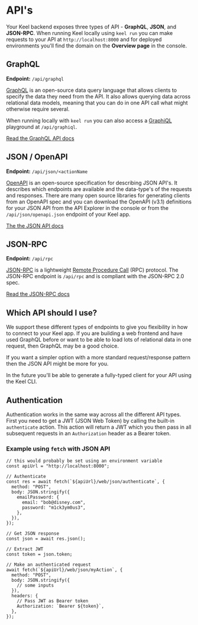 # API's

Your Keel backend exposes three types of API - **GraphQL**, **JSON**, and **JSON-RPC**. When running Keel locally using `keel run` you can make requests to your API at `http://localhost:8000` and for deployed environments you'll find the domain on the **Overview page** in the console.

## GraphQL

**Endpoint:** `/api/graphql`

[GraphQL](https://graphql.org/) is an open-source data query language that allows clients to specify the data they need from the API. It also allows querying data across relational data models, meaning that you can do in one API call what might otherwise require several.

When running locally with `keel run` you can also access a [GraphiQL](https://github.com/graphql/graphiql) playground at `/api/graphiql`.

[Read the GraphQL API docs](/apis/graphql)

## JSON / OpenAPI

**Endpoint:** `/api/json/<actionName`

[OpenAPI](https://www.openapis.org/) is an open-source specification for describing JSON API's. It describes which endpoints are available and the data-type's of the requests and responses. There are many open source libraries for generating clients from an OpenAPI spec and you can download the OpenAPI (v3.1) definitions for your JSON API from the API Explorer in the console or from the `/api/json/openapi.json` endpoint of your Keel app.

[The the JSON API docs](/apis/json)

## JSON-RPC

**Endpoint:** `/api/rpc`

[JSON-RPC](https://www.jsonrpc.org/) is a lightweight [Remote Procedure Call](https://en.wikipedia.org/wiki/Remote_procedure_call) (RPC) protocol. The JSON-RPC endpoint is `/api/rpc` and is compliant with the JSON-RPC 2.0 spec. 

[Read the JSON-RPC docs](/apis/rpc)

## Which API should I use?

We support these different types of endpoints to give you flexibility in how to connect to your Keel app. If you are building a web frontend and have used GraphQL before or want to be able to load lots of relational data in one request, then GraphQL may be a good choice.

If you want a simpler option with a more standard request/response pattern then the JSON API might be more for you. 


<Callout type="info" emoji="🙌">
  In the future you'll be able to generate a fully-typed client for your API using the Keel CLI.
</Callout>

## Authentication

Authentication works in the same way across all the different API types. First you need to get a JWT (JSON Web Token) by calling the built-in `authenticate` action. This action will return a JWT which you then pass in all subsequent requests in an `Authorization` header as a Bearer token.

### Example using `fetch` with JSON API

```tsx
// this would probably be set using an environment variable
const apiUrl = "http://localhost:8000";

// Authenticate
const res = await fetch(`${apiUrl}/web/json/authenticate`, {
  method: "POST",
  body: JSON.stringify({
    emailPassword: {
      email: "bob@disney.com",
      password: "m1ck3ym0us3",
    },
  }),
});

// Get JSON response
const json = await res.json();

// Extract JWT
const token = json.token;

// Make an authenticated request
await fetch(`${apiUrl}/web/json/myAction`, {
  method: "POST",
  body: JSON.stringify({
    // some inputs
  }),
  headers: {
    // Pass JWT as Bearer token
    Authorization: `Bearer ${token}`,
  },
});
```
